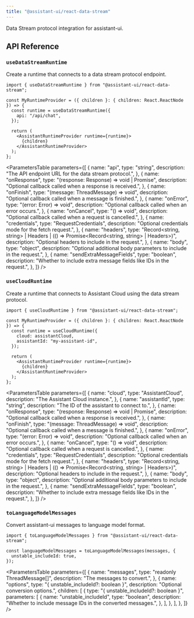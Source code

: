 ```yaml
---
title: "@assistant-ui/react-data-stream"
---
```


Data Stream protocol integration for assistant-ui.


## API Reference

### `useDataStreamRuntime`

Create a runtime that connects to a data stream protocol endpoint.

```tsx
import { useDataStreamRuntime } from "@assistant-ui/react-data-stream";

const MyRuntimeProvider = ({ children }: { children: React.ReactNode }) => {
  const runtime = useDataStreamRuntime({
    api: "/api/chat",
  });

  return (
    <AssistantRuntimeProvider runtime={runtime}>
      {children}
    </AssistantRuntimeProvider>
  );
};
```

<ParametersTable
  parameters={[
    {
      name: "api",
      type: "string",
      description: "The API endpoint URL for the data stream protocol.",
    },
    {
      name: "onResponse",
      type: "(response: Response) => void | Promise<void>",
      description: "Optional callback called when a response is received.",
    },
    {
      name: "onFinish",
      type: "(message: ThreadMessage) => void",
      description: "Optional callback called when a message is finished.",
    },
    {
      name: "onError",
      type: "(error: Error) => void",
      description: "Optional callback called when an error occurs.",
    },
    {
      name: "onCancel",
      type: "() => void",
      description: "Optional callback called when a request is cancelled.",
    },
    {
      name: "credentials",
      type: "RequestCredentials",
      description: "Optional credentials mode for the fetch request.",
    },
    {
      name: "headers",
      type: "Record<string, string> | Headers | (() => Promise<Record<string, string> | Headers>)",
      description: "Optional headers to include in the request.",
    },
    {
      name: "body",
      type: "object",
      description: "Optional additional body parameters to include in the request.",
    },
    {
      name: "sendExtraMessageFields",
      type: "boolean",
      description: "Whether to include extra message fields like IDs in the request.",
    },
  ]}
/>

### `useCloudRuntime`

Create a runtime that connects to Assistant Cloud using the data stream protocol.

```tsx
import { useCloudRuntime } from "@assistant-ui/react-data-stream";

const MyRuntimeProvider = ({ children }: { children: React.ReactNode }) => {
  const runtime = useCloudRuntime({
    cloud: assistantCloud,
    assistantId: "my-assistant-id",
  });

  return (
    <AssistantRuntimeProvider runtime={runtime}>
      {children}
    </AssistantRuntimeProvider>
  );
};
```

<ParametersTable
  parameters={[
    {
      name: "cloud",
      type: "AssistantCloud",
      description: "The Assistant Cloud instance.",
    },
    {
      name: "assistantId",
      type: "string",
      description: "The ID of the assistant to connect to.",
    },
    {
      name: "onResponse",
      type: "(response: Response) => void | Promise<void>",
      description: "Optional callback called when a response is received.",
    },
    {
      name: "onFinish",
      type: "(message: ThreadMessage) => void",
      description: "Optional callback called when a message is finished.",
    },
    {
      name: "onError",
      type: "(error: Error) => void",
      description: "Optional callback called when an error occurs.",
    },
    {
      name: "onCancel",
      type: "() => void",
      description: "Optional callback called when a request is cancelled.",
    },
    {
      name: "credentials",
      type: "RequestCredentials",
      description: "Optional credentials mode for the fetch request.",
    },
    {
      name: "headers",
      type: "Record<string, string> | Headers | (() => Promise<Record<string, string> | Headers>)",
      description: "Optional headers to include in the request.",
    },
    {
      name: "body",
      type: "object",
      description: "Optional additional body parameters to include in the request.",
    },
    {
      name: "sendExtraMessageFields",
      type: "boolean",
      description: "Whether to include extra message fields like IDs in the request.",
    },
  ]}
/>

### `toLanguageModelMessages`

Convert assistant-ui messages to language model format.

```tsx
import { toLanguageModelMessages } from "@assistant-ui/react-data-stream";

const languageModelMessages = toLanguageModelMessages(messages, {
  unstable_includeId: true,
});
```

<ParametersTable
  parameters={[
    {
      name: "messages",
      type: "readonly ThreadMessage[]",
      description: "The messages to convert.",
    },
    {
      name: "options",
      type: "{ unstable_includeId?: boolean }",
      description: "Optional conversion options.",
      children: [
        {
          type: "{ unstable_includeId?: boolean }",
          parameters: [
            {
              name: "unstable_includeId",
              type: "boolean",
              description: "Whether to include message IDs in the converted messages.",
            },
          ],
        },
      ],
    },
  ]}
/>
